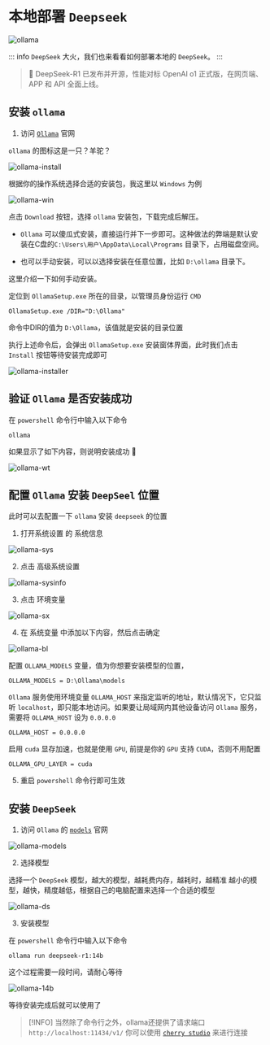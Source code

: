 # 本地部署 `Deepseek`
<img src="https://ollama.com/public/ollama.png" alt="ollama"/>

::: info
`DeepSeek` 大火，我们也来看看如何部署本地的 `DeepSeek`。
:::

> 🎉 DeepSeek-R1 已发布并开源，性能对标 OpenAI o1 正式版，在网页端、APP 和 API 全面上线。

## 安装 `ollama`

1. 访问 [`Ollama`](https://ollama.com/) 官网

`ollama` 的图标这是一只？羊驼？
<div style={{width: "100%", display: "flex", justifyContent: "center", flexDirection: "column"}}>
  <img src="/ollama/ollama-install.png" alt="ollama-install" />
</div>

根据你的操作系统选择合适的安装包，我这里以 `Windows` 为例

<div style={{width: "100%", display: "flex", justifyContent: "center", flexDirection: "column"}}>
  <img src="/ollama/ollama-win.png" alt="ollama-win" />
</div>

点击 `Download` 按钮，选择 `ollama` 安装包，下载完成后解压。

- `Ollama` 可以傻瓜式安装，直接运行并下一步即可。这种做法的弊端是默认安装在C盘的`C:\Users\用户\AppData\Local\Programs` 目录下，占用磁盘空间。

- 也可以手动安装，可以以选择安装在任意位置，比如 `D:\ollama` 目录下。

这里介绍一下如何手动安装。

定位到 `OllamaSetup.exe` 所在的目录，以管理员身份运行 `CMD`

```shell
OllamaSetup.exe /DIR="D:\Ollama"
```

命令中DIR的值为 `D:\Ollama`，该值就是安装的目录位置

执行上述命令后，会弹出 `OllamaSetup.exe` 安装窗体界面，此时我们点击 `Install` 按钮等待安装完成即可

<div style={{width: "100%", display: "flex", justifyContent: "center", flexDirection: "column"}}>
  <img src="/ollama/ollama-installer.png" alt="ollama-installer"/>
</div>

## 验证 `Ollama` 是否安装成功

在 `powershell` 命令行中输入以下命令

```shell
ollama
```

如果显示了如下内容，则说明安装成功 🎉

<div style={{width: "50%", margin: "0 auto"}}>
  <img src="/ollama/ollama-wt.png" alt="ollama-wt"/>
</div>

## 配置 `Ollama` 安装 `DeepSeel` 位置

此时可以去配置一下 `ollama` 安装 `deepseek` 的位置

1. 打开系统设置 的 系统信息

<div style={{width: "80%", margin: "0 auto"}}>
  <img src="/ollama/ollama-sys.png" alt="ollama-sys" />
</div>

2. 点击 高级系统设置

<div style={{width: "80%", margin: "0 auto"}}>
  <img src="/ollama/ollama-sysinfo.png" alt="ollama-sysinfo" />
</div>

3. 点击 环境变量

<div style={{width: "50%", margin: "0 auto"}}>
  <img src="/ollama/ollama-sx.png" alt="ollama-sx" />
</div>

4. 在 系统变量 中添加以下内容，然后点击确定

<div style={{width: "50%", margin: "0 auto"}}>
  <img src="/ollama/ollama-bl.png" alt="ollama-bl" />
</div>

配置 `OLLAMA_MODELS` 变量，值为你想要安装模型的位置，

```shell
OLLAMA_MODELS = D:\Ollama\models
```

`Ollama` 服务使用环境变量 `OLLAMA_HOST` 来指定监听的地址，默认情况下，它只监听 `localhost`，即只能本地访问。如果要让局域网内其他设备访问 `Ollama` 服务，需要将 `OLLAMA_HOST` 设为 `0.0.0.0`

```shell
OLLAMA_HOST = 0.0.0.0
```

启用 `cuda` 显存加速，也就是使用 `GPU`, 前提是你的 `GPU` 支持 `CUDA`，否则不用配置
```shell
OLLAMA_GPU_LAYER = cuda
```

5. 重启 `powershell` 命令行即可生效

## 安装 `DeepSeek`

1. 访问 `Ollama` 的 [`models`](https://github.com/DeepSeek-AI/DeepSeek-R1) 官网

<div style={{width: "80%", margin: "0 auto"}}>
  <img src="/ollama/ollama-models.png" alt="ollama-models" />
</div>

2. 选择模型

选择一个 `DeepSeek` 模型，越大的模型，越耗费内存，越耗时，越精准
越小的模型，越快，精度越低，根据自己的电脑配置来选择一个合适的模型

<div style={{width: "80%", margin: "0 auto"}}>
  <img src="/ollama/ollama-ds.png" alt="ollama-ds" />
</div>

3. 安装模型

在 `powershell` 命令行中输入以下命令

```shell
ollama run deepseek-r1:14b
```

这个过程需要一段时间，请耐心等待
<div style={{width: "80%", margin: "0 auto"}}>
  <img src="/ollama/ollama-14b.png" alt="ollama-14b" />
</div>

等待安装完成后就可以使用了

> [!INFO]
> 当然除了命令行之外，ollama还提供了请求端口 `http://localhost:11434/v1/`
> 你可以使用 [`cherry studio`](https://cherry-ai.com/) 来进行连接
